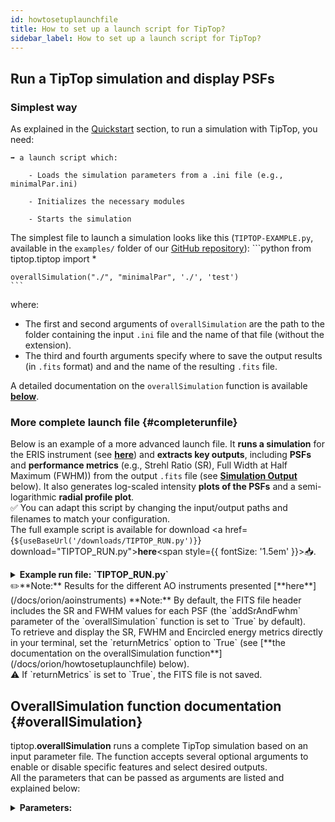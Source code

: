 ```yaml
---
id: howtosetuplaunchfile
title: How to set up a launch script for TipTop?
sidebar_label: How to set up a launch script for TipTop?
---
```



## Run a TipTop simulation and display PSFs

### Simplest way

As explained in the [Quickstart](orion/usage.md) section, to run a simulation with TipTop, you need:

    ➡️ a launch script which:

        - Loads the simulation parameters from a .ini file (e.g., minimalPar.ini)

        - Initializes the necessary modules

        - Starts the simulation

The simplest file to launch a simulation looks like this (`TIPTOP-EXAMPLE.py`, 
available in the `examples/` folder of our [GitHub repository](https://github.com/astro-tiptop/TIPTOP)):
    ```python
    from tiptop.tiptop import *

    overallSimulation("./", "minimalPar", './', 'test')
    ```

where:
- The first and second arguments of `overallSimulation` are the path to the folder containing the input `.ini` file and the name of that file (without the extension).
- The third and fourth arguments specify where to save the output results (in `.fits` format) and and the name of the resulting `.fits` file.

A detailed documentation on the `overallSimulation` function is available [**below**](/docs/orion/howtosetuplaunchfile#overallSimulation).


### More complete launch file {#completerunfile}

Below is an example of a more advanced launch file. It **runs a simulation** 
for the ERIS instrument (see [**here**](/docs/orion/aoinstruments#eris)) and **extracts key outputs**, including **PSFs** 
and **performance metrics** (e.g., Strehl Ratio (SR), Full Width at Half Maximum (FWHM)) from the output `.fits` file 
(see [**Simulation Output**](/docs/orion/howtosetuplaunchfile#simulation_output) below). 
It also generates log-scaled intensity **plots of the PSFs** and a semi-logarithmic **radial profile plot**.<br/>
✅ You can adapt this script by changing the input/output paths and filenames to match your configuration.<br/>
The full example script is available for download 
<a href={`${useBaseUrl('/downloads/TIPTOP_RUN.py')}`} download="TIPTOP_RUN.py">**here**<span style={{ fontSize: '1.5em' }}>📥</span></a>.

<details>
  <summary><strong>Example run file: `TIPTOP_RUN.py`</strong></summary>
  ```python
"""
Created on Mon Jun 23 10:58:33 2025
Run a TIPTOP simulation and display PSFs

@author: lmazzolo
"""

#%% Import necessary libraries
from tiptop.tiptop import *
from astropy.io import fits
import matplotlib.pyplot as plt
from matplotlib.colors import LogNorm
import numpy as np

#%% Define input and output paths and filenames
#💡 You should customize these paths and filenames according to your setup
path_in = "./"  # Path to the folder containing your .ini parameter file
path_out = "./" # Path where output files will be saved

file_in = "ERIS_SCAO_NGS"  # Name of the input parameter file (without extension)
file_out = "ERIS_SCAO_NGS" # Name to use for the output files

#%% Define a helper function to extract metrics from the FITS header
def get_metric(header, metric_name, index=0):
    """
    Retrieve a value from the FITS header with a formatted key.

    :param header: FITS header
    :param metric_name: name of the metric (e.g., 'SR')
    :param index: index of the metric (default 0)
    :return: value or None if key not found
    """
    key = f"{metric_name}{index:04d}"
    return header.get(key)

#%% Run the TIPTOP simulation
overallSimulation(path_in, file_in, 
                  path_out, file_out)


#%% Open the resulting FITS file and extract data 
with fits.open(path_out + file_out + '.fits') as hdul:
    hdul.info()
    psf_ao = hdul[1].data[0,...] # AO-corrected PSF
    psf_turb = hdul[2].data      # Seeing-limited PSF
    psf_dl = hdul[3].data        # Diffraction-limited PSF
    profiles = hdul[4].data      # PSF profile
    
    header = hdul[1].header      # FITS header for metadata

    # Extract useful parameters
    wvl = float(header.get("WL_NM"))       # Wavelength in nm
    pix_mas = float(header.get("PIX_MAS")) # Pixel scale in milliarcseconds
    sr = get_metric(header, "SR")          # Strehl ratio
    fwhm = get_metric(header, "FWHM")      # FWHM in milliarcsecond

    # Print key metrics
    print("Pixel scale [mas]:", pix_mas)
    print("Strehl Ratio:", sr)
    print("FWHMs [mas]:", fwhm)

#%% Normalize the PSFs so total flux = 1
psf_ao /= np.sum(psf_ao)
psf_dl /= np.sum(psf_dl)
psf_turb /= np.sum(psf_turb)

#%% Create axis in arcseconds
nx = psf_ao.shape[0]
axis = np.linspace(-nx//2, nx//2, nx) * pix_mas * 1e-3

#%% Plot the PSFs
# Compute dynamic normalization based on the AO PSF
psf_max = psf_ao.max()
vmax = psf_max
vmin = psf_max * 1e-6  # Adjust dynamic range: show down to 1 millionth of max
norm = LogNorm(vmin=vmin, vmax=vmax) # Set log scale for display

plt.figure(1, figsize=(20,5))
plt.suptitle(r'$\lambda_{\mathrm{science}} = %d$ nm' % int(wvl), y=1) 
plt.subplots_adjust(top=0.85)

def plot_psf(psf, title, position):
    """Plot a PSF in a given subplot position."""
    plt.subplot(1, 3, position)
    plt.imshow(psf, norm=norm, cmap='Spectral_r',
               extent=[axis[0], axis[-1], axis[0], axis[-1]])
    plt.title(title, pad=10)
    plt.xlabel('[arcsec]')
    if position == 1:
        plt.ylabel('[arcsec]', labelpad=10)
    else:
        plt.ylabel('')
    plt.colorbar(fraction=0.046)

plot_psf(psf_ao, f'AO (SR={sr*100:.1f}%, FWHM={fwhm:.1f}mas)', 1)
plot_psf(psf_dl, 'Diffraction', 2)
plot_psf(psf_turb, 'Open loop', 3)

#%% Plot the radial profile
profiles = np.squeeze(profiles)
print(f"Profile shape after squeeze: {profiles.shape}") 

radii = np.arange(profiles.shape[1])

plt.figure(figsize=(8, 6))
plt.plot(radii, profiles[1, :], label='AO profile')
max_radius = radii.max()
plt.xlim(0, 0.75 * max_radius)
plt.xlabel('Radial distance (pixels)')
plt.ylabel('Normalized intensity')
plt.yscale("log")
plt.title(f'Radial profile - AO corrected PSF - @{int(wvl)} nm')
plt.legend()
plt.grid(True)
  ```

  </details> 

✏️**Note:** Results for the different AO instruments presented [**here**](/docs/orion/aoinstruments) 
were obtained by running this script with the corresponding provided `.ini` files.


## Simulation Output {#simulation_output}

The output of a TipTop simulation consists of Point Spread Functions (PSFs) computed using the parameters specified in your `.ini` file. 

<!-- Outputs also includes seeing limited PSF, diffraction limited PSF and some useful metrics (SR, EE, FWHM, …) -->

If the `doPlot` parameter of the overallSimulation function is set to `True`, the following PSFs will be displayed after the simulation runs:
- The AO-corrected PSF(s)
- The seeing-limited PSF
- The diffraction limited PSF

These PSFs are also saved in a `.fits` file for further analysis and post-processing.
<details>
  <summary><strong>FITS File Structure & Contents</strong></summary>

The FITS file contains multiple HDUs (Header/Data Units), each storing different types of data related to the PSFs generated during the simulation. The content is organized as follows:
- **HDU 0 – PRIMARY**<br/>
    Contains metadata about the simulation, the instrument, and observational parameters. It does not contain image data but provides essential contextual information.
- **HDU 1 – AO-Corrected PSF**<br/>
    Stores the cube of AO-corrected PSFs as a multi-dimensional image array with dimensions (`FieldOfView`, `FieldOfView`, `Nsrc`, `Nwvl`), where `FieldOfView` corresponds to the camera’s field of view in pixels as defined in the `[sensor_science]` section of your `.ini` file, `Nsrc` is the number of science sources, and `Nwvl` is the number of wavelengths specified in the `Wavelength` parameter of the `[sources_science]` section.
- **HDU 2 – Seeing-Limited PSF** <br/>
    Contains the seeing-limited (open-loop) PSF in a 2D image array of size (`FieldOfView`, `FieldOfView`).
- **HDU 3 – Diffraction-Limited PSF**<br/>
    Contains the diffraction-limited PSF, also stored as a 2D image array of size  (`FieldOfView`, `FieldOfView`). 
    <!-- It represents the theoretical best-case optical response limited only by the telescope’s aperture and diffraction. -->
- **HDU 4 – PSDs (if `savePSDs=True`)**<br/>
    Contains the Power Spectral Density (PSD), stored as a 3D array.
    <!-- (`FieldOfView`, `FieldOfView`, `Nsrc`). -->
- **HDU 4 or 5 – Final PSFs Radial Profiles**<br/>
    Contains the 1D radial profiles of the PSFs, stored as an 3D array.<br/> ✏️Note: The HDU number depends on whether the PSDs are saved.

Here is an example FITS structure produced with the minimalPar.ini configuration:
```python
No.    Name      Ver    Type      Cards   Dimensions   Format
  0  PRIMARY       1 PrimaryHDU      84   ()      
  1                1 ImageHDU        21   (256, 256, 1)   float64 #AO-corrected PSFs
  2                1 ImageHDU        10   (256, 256)      float64 #Open-loop PSF   
  3                1 ImageHDU        10   (256, 256)      float64 #Diffraction limited PSF
  4                1 ImageHDU        11   (256, 256, 1)   float64 #High Order PSD (if saved)  
  5                1 ImageHDU        11   (128, 1, 2)     float64 #PSFs profiles

```

</details>
✏️**Note:** Results for the different AO instruments presented [**here**](/docs/orion/aoinstruments) 
**Note:** By default, the FITS file header includes the SR and FWHM values for each PSF (the `addSrAndFwhm` 
parameter of the `overallSimulation` function is set to `True` by default). <br/>
To retrieve and display the SR, FWHM and Encircled energy metrics  directly in your terminal, set the 
`returnMetrics` option to `True` (see [**the documentation on the overallSimulation function**](/docs/orion/howtosetuplaunchfile) below).<br/>
⚠️ If `returnMetrics` is set to `True`, the FITS file is not saved. 


## OverallSimulation function documentation {#overallSimulation}

tiptop.**overallSimulation** runs a complete TipTop simulation based on an input parameter file.
The function accepts several optional arguments to enable or disable specific features and select desired outputs. <br/>
All the parameters that can be passed as arguments are listed and explained below: <br/>

<details>
  <summary><strong>Parameters:</strong></summary>


    - **path2param** (_str_) – required, path to the parameter file.

    - **paramFileName** (_str_) – required, name of the parameter file to be used without the extention.

    - **outpuDir** – required, path to the folder in which to write the output.

    - **doConvolve** (_bool_) – optional default: True, if you want to use the natural convolution operation set to True.

    - **doPlot** (_bool_) – optional default: False, if you want to see the result in python set this to True.

    - **verbose** (_bool_) – optional default: False, If you want all messages set this to True

    - **returnRes** (_bool_) – optional default: False, The function will return the result in the environment if set to True, else it saves the result only in a .fits file.

    - **returnMetrics** (_bool_) – optional default: False, The function will return Strehl Ratio, fwhm and encircled energy within eeRadiusInMas if set to True

    - **addSrAndFwhm** (_bool_) – optional default: True, The function will add in the header of the fits file SR anf FWHM for each PSF.

    - **verbose** – optional default: False, If you want all messages set this to True.

    - **getHoErrorBreakDown** (_bool_) – optional default: False, If you want HO error breakdown set this to True.

    - **ensquaredEnergy** (_bool_) – optional default: False, If you want ensquared energy instead of encircled energy set this to True.

    - **eeRadiusInMas** (_float_) – optional default: 50, used together with returnMetrics, radius used for the computation of the encirlced energy (if ensquaredEnergy is selected, this is half the side of the square)

    - **savePSDs** (_bool_) – optional default: False, If you want to save PSD in the output fits file set this to True.

    - **saveJson** (_bool_) – optional default: False, If you want to save the PSF profile in a json file

    - **gpuIndex** (_int_) – optional default: 0, Target GPU index where the simulation will be run

⚠️ **Note:** if `returnMetrics` is set to `True`, the FITS file is not saved.

  </details> 



